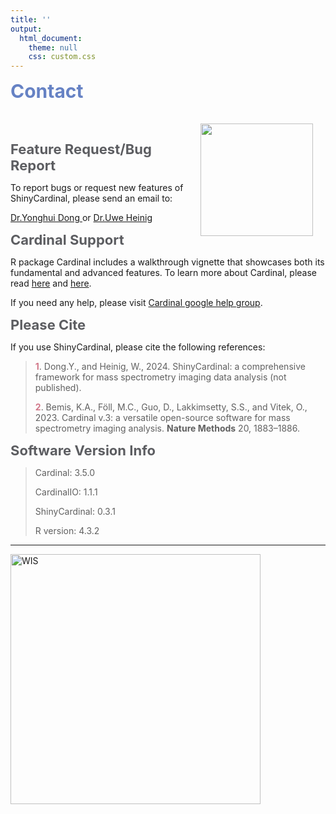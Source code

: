 ```yaml
---
title: ''
output:
  html_document:
    theme: null
    css: custom.css
---
```


<b><span style="color:#6682c4; font-size:30px;"> Contact </span></b>

<img src='img/logo.png' height="180" style = "float: right; margin: 20px;"/>

<br></br>

<b><span style="color:#5c5d61; font-size:22px;">Feature Request/Bug Report</span></b>

To report bugs or request new features of ShinyCardinal, please send an email to:

[Dr.Yonghui Dong <i class="fa fa-envelope-o fa-xl" aria-hidden="true"></i>](mailto:yonghui.dong@gmail.com) or [Dr.Uwe Heinig <i class="fa fa-envelope-o fa-xl" aria-hidden="true"></i>](mailto:Uwe.Heinig@weizmann.ac.il)

<b><span style="color:#5c5d61; font-size:22px;">Cardinal Support</span></b>

R package Cardinal includes a walkthrough vignette that showcases both its fundamental and advanced features. To learn more about Cardinal, please read [here](https://bioconductor.org/packages/release/bioc/html/Cardinal.html) and [here](https://bioconductor.org/packages/release/data/experiment/html/CardinalWorkflows.html).

If you need any help, please visit [Cardinal google help group](https://groups.google.com/g/CardinalMSI?hl=en).

<b><span style="color:#5c5d61; font-size:22px;">Please Cite</span></b>


If you use ShinyCardinal, please cite the following references:

> <b><span style="color:#d17789;">1</span></b>. Dong.Y., and Heinig, W., 2024. ShinyCardinal: a comprehensive framework for mass spectrometry imaging data analysis (not published).
>
> <b><span style="color:#d17789;">2</span></b>. Bemis, K.A., Föll, M.C., Guo, D., Lakkimsetty, S.S., and Vitek, O., 2023. Cardinal v.3: a versatile open-source software for mass spectrometry imaging analysis. **Nature Methods** 20, 1883–1886. <a href="https://doi.org/10.1038/s41592-023-02070-z" target="_new"><i class="fa fa-link" aria-hidden="true"></i></i></a>
> 

<b><span style="color:#5c5d61; font-size:22px;">Software Version Info</span></b>

> Cardinal: 3.5.0 
> 
> CardinalIO: 1.1.1 
> 
> ShinyCardinal: 0.3.1
> 
> R version: 4.3.2

---
<a href= 'https://www.weizmann.ac.il'><img src='img/WIS.png' alt='WIS' title='Weizmann Institute of Science' width='400'/></a>

<br></br>
